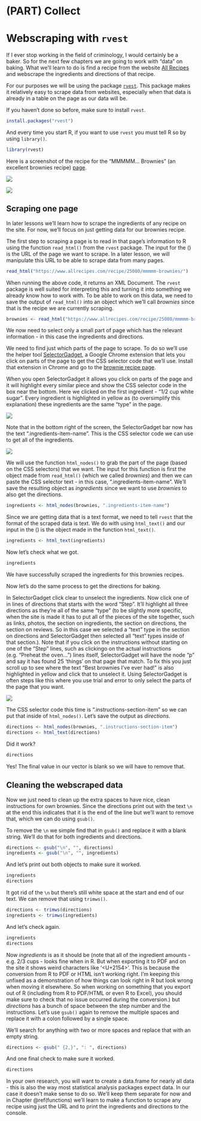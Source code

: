 # (PART) Collect {-}

# Webscraping with `rvest`

If I ever stop working in the field of criminology, I would certainly be a baker. So for the next few chapters we are going to work with "data" on baking. What we'll learn to do is find a recipe from the website [All Recipes](https://www.allrecipes.com/) and webscrape the ingredients and directions of that recipe.     

For our purposes we will be using the package [`rvest`](https://github.com/tidyverse/rvest). This package makes it relatively easy to scrape data from websites, especially when that data is already in a table on the page as our data will be.

If you haven't done so before, make sure to install `rvest`.

```r
install.packages("rvest")
```

And every time you start R, if you want to use `rvest` you must tell R so by using `library()`.

```r
library(rvest)
```

Here is a screenshot of the recipe for the "MMMMM... Brownies" (an excellent brownies recipe) [page](https://www.allrecipes.com/recipe/25080/mmmmm-brownies/?internalSource=hub%20recipe&referringContentType=Search).

![](images/brownies_1.PNG)

![](images/brownies_2.PNG)


## Scraping one page

In later lessons we'll learn how to scrape the ingredients of any recipe on the site. For now, we'll focus on just getting data for our brownies recipe.

The first step to scraping a page is to read in that page's information to R using the function `read_html()` from the `rvest` package. The input for the () is the URL of the page we want to scrape. In a later lesson, we will manipulate this URL to be able to scrape data from many pages. 

```r
read_html("https://www.allrecipes.com/recipe/25080/mmmmm-brownies/")
```

When running the above code, it returns an XML Document. The `rvest` package is well suited for interpreting this and turning it into something we already know how to work with. To be able to work on this data, we need to save the output of `read_html()` into an object which we'll call *brownies* since that is the recipe we are currently scraping. 

```r
brownies <- read_html("https://www.allrecipes.com/recipe/25080/mmmmm-brownies/")
```

We now need to select only a small part of page which has the relevant information - in this case the ingredients and directions.

We need to find just which parts of the page to scrape. To do so we'll use the helper tool [SelectorGadget](https://selectorgadget.com/), a Google Chrome extension that lets you click on parts of the page to get the CSS selector code that we'll use. Install that extension in Chrome and go to the [brownie recipe page](https://www.allrecipes.com/recipe/25080/mmmmm-brownies/?internalSource=hub%20recipe&referringContentType=Search).

When you open SelectorGadget it allows you click on parts of the page and it will highlight every similar piece and show the CSS selector code in the box near the bottom. Here we clicked on the first ingredient - "1/2 cup white sugar". Every ingredient is highlighted in yellow as (to oversimplify this explanation) these ingredients are the same "type" in the page. 

![](images/brownies_3.PNG)

Note that in the bottom right of the screen, the SelectorGadget bar now has the text ".ingredients-item-name". This is the CSS selector code we can use to get all of the ingredients. 

![](images/brownies_4.PNG)

We will use the function `html_nodes()` to grab the part of the page (based on the CSS selectors) that we want. The input for this function is first the object made from `read_html()` (which we called *brownies*) and then we can paste the CSS selector text - in this case, ".ingredients-item-name". We'll save the resulting object as *ingredients* since we want to use *brownies* to also get the directions. 

```r
ingredients <- html_nodes(brownies, ".ingredients-item-name")
```

Since we are getting data that is a text format, we need to tell `rvest` that the format of the scraped data is text. We do with using `html_text()` and our input in the () is the object made in the function `html_text()`.  

```r
ingredients <- html_text(ingredients)
```

Now let's check what we got. 

```r
ingredients
```

We have successfully scraped the ingredients for this brownies recipes. 

Now let's do the same process to get the directions for baking. 

In SelectorGadget click clear to unselect the ingredients. Now click one of in lines of directions that starts with the word "Step". It'll highlight all three directions as they're all of the same "type" (to be slightly more specific, when the site is made it has to put all of the pieces of the site together, such as links, photos, the section on ingredients, the section on directions, the section on reviews. So in this case we selected a "text" type in the section on directions and SelectorGadget then selected all "text" types inside of that section.). Note that if you click on the instructions without starting on one of the "Step" lines, such as clickingo on the actual instructions (e.g. "Preheat the oven...") lines itself, SelectorGadget will have the node "p" and say it has found 25 'things' on that page that match. To fix this you just scroll up to see where the text "Best brownies I've ever had!" is also highlighted in yellow and click that to unselect it. Using SelectorGadget is often steps like this where you use trial and error to only select the parts of the page that you want.  

![](images/brownies_5.PNG)

The CSS selector code this time is ".instructions-section-item" so we can put that inside of `html_nodes()`. Let's save the output as *directions*.

```r
directions <- html_nodes(brownies, ".instructions-section-item")
directions <- html_text(directions)
```

Did it work?

```r
directions
```

Yes! The final value in our vector is blank so we will have to remove that. 

## Cleaning the webscraped data

Now we just need to clean up the extra spaces to have nice, clean instructions for own brownies. Since the directions print out with the text `\n` at the end this indicates that it is the end of the line but we'll want to remove that, which we can do using `gsub()`. 


To remove the `\n` we simple find that in `gsub()` and replace it with a blank string. We'll do that for both ingredients and directions.

```r
directions <- gsub("\n", "", directions)
ingredients <- gsub("\n", "", ingredients)
```

And let's print out both objects to make sure it worked. 

```r
ingredients
directions
```

It got rid of the `\n` but there's still white space at the start and end of our text. We can remove that using `trimws()`.

```r
directions <- trimws(directions)
ingredients <- trimws(ingredients)
```

And let's check again. 

```r
ingredients
directions
```

Now *ingredients* is as it should be (note that all of the ingredient amounts - e.g. 2/3 cups - looks fine when in R. But when exporting it to PDF and on the site it shows weird characters like '<U+2154>'. This is because the conversion from R to PDF or HTML isn't working right. I'm keeping this unfixed as a demonstration of how things can look right in R but look wrong when moving it elsewhere. So when working on something that you export out of R (including from R to PDF/HTML or even R to Excel), you should make sure to check that no issue occurred during the conversion.) but *directions* has a bunch of space between the step number and the instructions. Let's use `gsub()` again to remove the multiple spaces and replace it with a colon followed by a single space.

We'll search for anything with two or more spaces and replace that with an empty string.

```r
directions <- gsub(" {2,}", ": ", directions)
```

And one final check to make sure it worked.

```r
directions
```


In your own research, you will want to create a data.frame for nearly all data - this is also the way most statistical analysis packages expect data. In our case it doesn't make sense to do so. We'll keep them separate for now and in Chapter \@ref(functions) we'll learn to make a function to scrape any recipe using just the URL and to print the ingredients and directions to the console.  
